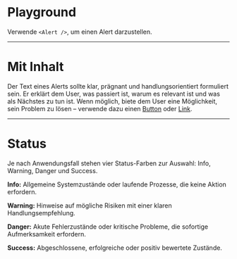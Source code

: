 # Playground

Verwende `<Alert />`, um einen Alert darzustellen.

<LiveCodeEditor />

---

# Mit Inhalt

Der Text eines Alerts sollte klar, prägnant und handlungsorientiert formuliert
sein. Er erklärt dem User, was passiert ist, warum es relevant ist und was als
Nächstes zu tun ist. Wenn möglich, biete dem User eine Möglichkeit, sein Problem
zu lösen – verwende dazu einen
[Button](https://mittwald.github.io/flow/03-components/actions/button) oder
[Link](https://mittwald.github.io/flow/03-components/navigation/link).

<LiveCodeEditor example="with-content" editorCollapsed />

---

# Status

Je nach Anwendungsfall stehen vier Status-Farben zur Auswahl: Info, Warning,
Danger und Success.

<LiveCodeEditor example="status" editorCollapsed />

**Info:** Allgemeine Systemzustände oder laufende Prozesse, die keine Aktion
erfordern.

**Warning:** Hinweise auf mögliche Risiken mit einer klaren Handlungsempfehlung.

**Danger:** Akute Fehlerzustände oder kritische Probleme, die sofortige
Aufmerksamkeit erfordern.

**Success:** Abgeschlossene, erfolgreiche oder positiv bewertete Zustände.
